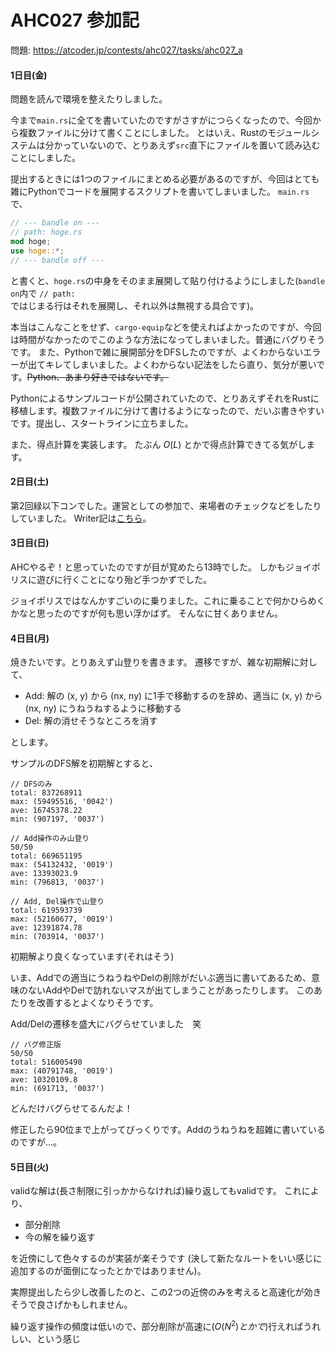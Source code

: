# AHC027 参加記

問題: https://atcoder.jp/contests/ahc027/tasks/ahc027_a

#### 1日目(金)

問題を読んで環境を整えたりしました。

今まで<code>main.rs</code>に全てを書いていたのですがさすがにつらくなったので、今回から複数ファイルに分けて書くことにしました。
とはいえ、Rustのモジュールシステムは分かっていないので、とりあえず<code>src</code>直下にファイルを置いて読み込むことにしました。

提出するときには1つのファイルにまとめる必要があるのですが、今回はとても雑にPythonでコードを展開するスクリプトを書いてしまいました。
<code>main.rs</code>で、

```rust
// --- bandle on ---
// path: hoge.rs
mod hoge;
use hoge::*;
// --- bandle off ---
```

と書くと、<code>hoge.rs</code>の中身をそのまま展開して貼り付けるようにしました(<code>bandle on</code>内で <code>// path: </code>ではじまる行はそれを展開し、それ以外は無視する具合です)。

本当はこんなことをせず、<code>cargo-equip</code>などを使えればよかったのですが、今回は時間がなかったのでこのような方法になってしまいました。普通にバグりそうです。
また、Pythonで雑に展開部分をDFSしたのですが、よくわからないエラーが出てキレてしまいました。よくわからない記法をしたら直り、気分が悪いです。~~Python、あまり好きではないです。~~

Pythonによるサンプルコードが公開されていたので、とりあえずそれをRustに移植します。複数ファイルに分けて書けるようになったので、だいぶ書きやすいです。提出し、スタートラインに立ちました。

また、得点計算を実装します。 たぶん $O(L)$ とかで得点計算できてる気がします。


#### 2日目(土)

第2回緑以下コンでした。運営としての参加で、来場者のチェックなどをしたりしていました。
Writer記は[こちら](https://kyo-homepage.vercel.app/blog/below_green2)。

#### 3日目(日)

AHCやるぞ！と思っていたのですが目が覚めたら13時でした。
しかもジョイポリスに遊びに行くことになり殆ど手つかずでした。

ジョイポリスではなんかすごいのに乗りました。これに乗ることで何かひらめくかなと思ったのですが何も思い浮かばず。
そんなに甘くありません。


#### 4日目(月)

焼きたいです。とりあえず山登りを書きます。
遷移ですが、雑な初期解に対して、

- Add:
    解の (x, y) から (nx, ny) に1手で移動するのを辞め、適当に (x, y) から (nx, ny) にうねうねするように移動する
- Del:
    解の消せそうなところを消す

とします。

サンプルのDFS解を初期解とすると、

```
// DFSのみ
total: 837268911
max: (59495516, '0042')
ave: 16745378.22
min: (907197, '0037')
```

```
// Add操作のみ山登り
50/50
total: 669651195
max: (54132432, '0019')
ave: 13393023.9
min: (796813, '0037')
```

```
// Add, Del操作で山登り
total: 619593739
max: (52160677, '0019')
ave: 12391874.78
min: (703914, '0037')
```

初期解より良くなっています(それはそう)

いま、Addでの適当にうねうねやDelの削除がだいぶ適当に書いてあるため、意味のないAddやDelで訪れないマスが出てしまうことがあったりします。
このあたりを改善するとよくなりそうです。


Add/Delの遷移を盛大にバグらせていました　笑
```
// バグ修正版
50/50
total: 516005490
max: (40791748, '0019')
ave: 10320109.8
min: (691713, '0037')
```
どんだけバグらせてるんだよ！

修正したら90位まで上がってびっくりです。Addのうねうねを超雑に書いているのですが...。

#### 5日目(火)

validな解は(長さ制限に引っかからなければ)繰り返してもvalidです。
これにより、

- 部分削除
- 今の解を繰り返す

を近傍にして色々するのが実装が楽そうです
(決して新たなルートをいい感じに追加するのが面倒になったとかではありません)。

実際提出したら少し改善したのと、この2つの近傍のみを考えると高速化が効きそうで良さげかもしれません。

繰り返す操作の頻度は低いので、部分削除が高速に($O(N^2)とかで$)行えればうれしい、という感じ
